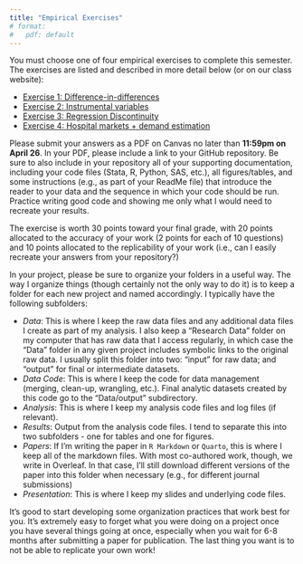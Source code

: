 ```yaml
---
title: "Empirical Exercises"
# format:
#   pdf: default
---
```


You must choose one of four empirical exercises to complete this semester. The exercises are listed and described in more detail below (or on our class website):

- [Exercise 1: Difference-in-differences](exercise1.qmd)
- [Exercise 2: Instrumental variables](exercise2.qmd)
- [Exercise 3: Regression Discontinuity](exercise3.qmd)
- [Exercise 4: Hospital markets + demand estimation](exercise4.qmd)

Please submit your answers as a PDF on Canvas no later than **11:59pm on April 26**. In your PDF, please include a link to your GitHub repository. Be sure to also include in your repository all of your supporting documentation, including your code files (Stata, R, Python, SAS, etc.), all figures/tables, and some instructions (e.g., as part of your ReadMe file) that introduce the reader to your data and the sequence in which your code should be run. Practice writing good code and showing me only what I would need to recreate your results.

The exercise is worth 30 points toward your final grade, with 20 points allocated to the accuracy of your work (2 points for each of 10 questions) and 10 points allocated to the replicability of your work (i.e., can I easily recreate your answers from your repository?)

In your project, please be sure to organize your folders in a useful way. The way I organize things (though certainly not the only way to do it) is to keep a folder for each new project and named accordingly. I typically have the following subfolders:

  - *Data*: This is where I keep the raw data files and any additional data files I create as part of my analysis. I also keep a "Research Data" folder on my computer that has raw data that I access regularly, in which case the "Data" folder in any given project includes symbolic links to the original raw data. I usually split this folder into two: "input" for raw data; and "output" for final or intermediate datasets.
  - *Data Code*: This is where I keep the code for data management (merging, clean-up, wrangling, etc.). Final analytic datasets created by this code go to the "Data/output" subdirectory.
  - *Analysis*: This is where I keep my analysis code files and log files (if relevant).
  - *Results*: Output from the analysis code files. I tend to separate this into two subfolders - one for tables and one for figures. 
  - *Papers*: If I'm writing the paper in `R Markdown` or `Quarto`, this is where I keep all of the markdown files. With most co-authored work, though, we write in Overleaf. In that case, I'll still download different versions of the paper into this folder when necessary (e.g., for different journal submissions)
  - *Presentation*: This is where I keep my slides and underlying code files.

It's good to start developing some organization practices that work best for you. It's extremely easy to forget what you were doing on a project once you have several things going at once, especially when you wait for 6-8 months after submitting a paper for publication. The last thing you want is to not be able to replicate your own work!


